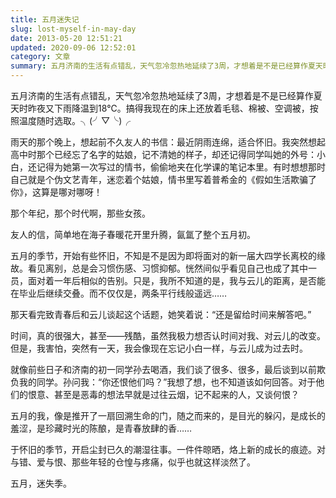 ```yaml
---
title: 五月迷失记
slug: lost-myself-in-may-day
date: 2013-05-20 12:51:21
updated: 2020-09-06 12:52:01
category: 文章
summary: 五月济南的生活有点错乱，天气忽冷忽热地延续了3周，才想着是不是已经算作夏天时昨夜又下雨降温到18℃。搞得我现在的床上还放着毛毯、棉被、空调被，按照温度随时选取。╮(╯▽╰)╭
---
```


五月济南的生活有点错乱，天气忽冷忽热地延续了3周，才想着是不是已经算作夏天时昨夜又下雨降温到18℃。搞得我现在的床上还放着毛毯、棉被、空调被，按照温度随时选取。╮(╯▽╰)╭

雨天的那个晚上，想起前不久友人的书信：最近阴雨连绵，适合怀旧。我突然想起高中时那个已经忘了名字的姑娘，记不清她的样子，却还记得同学叫她的外号：小白，还记得为她第一次写过的情书，偷偷地夹在化学课的笔记本里。有时想想那时自己就是个伪文艺青年，迷恋着个姑娘，情书里写着普希金的《假如生活欺骗了你》，这算是哪对哪呀！

那个年纪，那个时代啊，那些女孩。

友人的信，简单地在海子春暖花开里升腾，氤氲了整个五月初。

五月的季节，开始有些怀旧，不知是不是因为即将面对的新一届大四学长离校的缘故。看见离别，总是会习惯伤感、习惯抑郁。恍然间似乎看见自己也成了其中一员，面对着一年后相似的告别。只是，我所不知道的是，我与云儿的距离，是否能在毕业后继续交叠。而不仅仅是，两条平行线般遥远……

那天看完致青春后和云儿谈起这个话题，她笑着说：“还是留给时间来解答吧。”

时间，真的很强大，甚至——残酷，虽然我极力想否认时间对我、对云儿的改变。但是，我害怕，突然有一天，我会像现在忘记小白一样，与云儿成为过去时。

就像前些日子和济南的初一同学孙去喝酒，我们谈了很多、很多，最后谈到以前欺负我的同学。孙问我：“你还恨他们吗？”我想了想，也不知道该如何回答。对于他们的恨意、甚至是恶毒的想法早就是过往云烟，记不起来的人，又谈何恨？

五月的我，像是推开了一扇回溯生命的门，随之而来的，是目光的躲闪，是成长的羞涩，是珍藏时光的陈酿，是青春放肆的香……

于怀旧的季节，开启尘封已久的潮湿往事。一件件晾晒，烙上新的成长的痕迹。对与错、爱与恨、那些年轻的仓惶与疼痛，似乎也就这样淡然了。

五月，迷失季。
